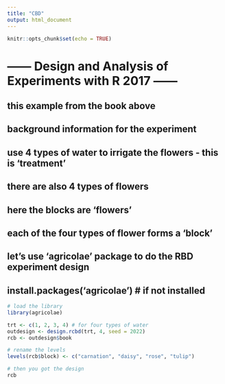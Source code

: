 ```yaml
---
title: "CBD"
output: html_document
---
```


```r
knitr::opts_chunk$set(echo = TRUE)
```

# ------ Design and Analysis  of Experiments with R 2017 ------ #
## this example from the book above

## background information for the experiment
## use 4 types of water to irrigate the flowers - this is 'treatment'
## there are also 4 types of flowers
## here the blocks are 'flowers'
## each of the four types of flower forms a 'block'

## let's use 'agricolae' package to do the RBD experiment design
## install.packages('agricolae') # if not installed

```r
# load the library
library(agricolae)
```

```r
trt <- c(1, 2, 3, 4) # for four types of water
outdesign <- design.rcbd(trt, 4, seed = 2022)
rcb <- outdesign$book
```

```r
# rename the levels
levels(rcb$block) <- c("carnation", "daisy", "rose", "tulip") 
```
```r
# then you got the design
rcb
```




